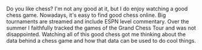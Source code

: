 
Do you like chess?  I'm not any good at it, but I do enjoy watching a good chess game.
Nowadays, it's easy to find good chess online.  Big tournaments are streamed and include ESPN level
commentary.  Over the summer I faithfully tracked the games of the <Link href='https://grandchesstour.org/' target="_blank" rel="noreferrer">Grand Chess Tour</Link>
and was not disappointed.  Watching all of this good chess got me thinking about the data behind a chess game and
how that data can be used to do cool things.